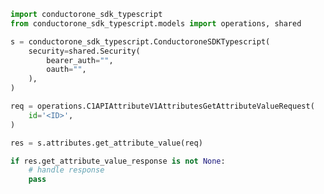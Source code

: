 ```python GetAttributeValue.py
import conductorone_sdk_typescript
from conductorone_sdk_typescript.models import operations, shared

s = conductorone_sdk_typescript.ConductoroneSDKTypescript(
    security=shared.Security(
        bearer_auth="",
        oauth="",
    ),
)

req = operations.C1APIAttributeV1AttributesGetAttributeValueRequest(
    id='<ID>',
)

res = s.attributes.get_attribute_value(req)

if res.get_attribute_value_response is not None:
    # handle response
    pass
```
